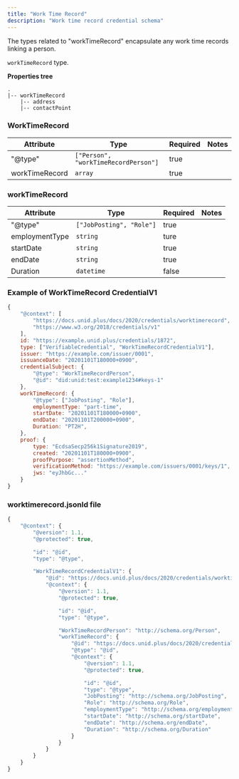 ```yaml
---
title: "Work Time Record"
description: "Work time record credential schema"
---
```


<SEO title="Credential Data Schema" />

The types related to "workTimeRecord" encapsulate any work time records linking a person.

`workTimeRecord` type.

**Properties tree**

```
.
|-- workTimeRecord
    |-- address
    |-- contactPoint
```

### WorkTimeRecord

| Attribute | Type | Required | Notes |
| ---- | ---- | ---- | ---- |
| "@type" | `["Person", "workTimeRecordPerson"]` | true ||
| workTimeRecord | `array` | true ||


### workTimeRecord

| Attribute | Type | Required | Notes |
| ---- | ---- | ---- | ---- |
| "@type" | `["JobPosting", "Role"]` | true ||
| employmentType | `string` | ture ||
| startDate | `string` | true ||
| endDate | `string` | true ||
| Duration | `datetime` | false ||

### Example of WorkTimeRecord CredentialV1

```js
{
    "@context": [
        "https://docs.unid.plus/docs/2020/credentials/worktimerecord",
        "https://www.w3.org/2018/credentials/v1"
    ],
    id: "https://example.unid.plus/credentials/1872",
    type: ["VerifiableCredential", "WorkTimeRecordCredentialV1"],
    issuer: "https://example.com/issuer/0001",
    issuanceDate: "20201101T180000+0900",
    credentialSubject: {
        "@type": "WorkTimeRecordPerson",
        "@id": "did:unid:test:example1234#keys-1"
    },
    workTimeRecord: {
        "@type": ["JobPosting", "Role"],
        employmentType: "part-time",
        startDate: "20201101T180000+0900",
        endDate: "20201101T200000+0900",
        Duration: "PT2H",
    },
    proof: {
        type: "EcdsaSecp256k1Signature2019",
        created: "20201101T180000+0900",
        proofPurpose: "assertionMethod",
        verificationMethod: "https://example.com/issuers/0001/keys/1",
        jws: "eyJhbGc..."
    }
}
```

### worktimerecord.jsonld file

```js
{
    "@context": {
        "@version": 1.1,
        "@protected": true,

        "id": "@id",
        "type": "@type",

        "WorkTimeRecordCredentialV1": {
            "@id": "https://docs.unid.plus/docs/2020/credentials/worktimerecord#WorkTimeRecordCredentialV1",
            "@context": {
                "@version": 1.1,
                "@protected": true,

                "id": "@id",
                "type": "@type",

                "WorkTimeRecordPerson": "http://schema.org/Person",
                "workTimeRecord": {
                    "@id": "https://docs.unid.plus/docs/2020/credentials/worktimerecord#workTimeRecord",
                    "@type": "@id",
                    "@context": {
                        "@version": 1.1,
                        "@protected": true,

                        "id": "@id",
                        "type": "@type",
                        "JobPosting": "http://schema.org/JobPosting",
                        "Role": "http://schema.org/Role",
                        "employmentType": "http://schema.org/employmentType",
                        "startDate": "http://schema.org/startDate",
                        "endDate": "http://schema.org/endDate",
                        "Duration": "http://schema.org/Duration"
                    }
                }
            }
        }
    }
}
```

